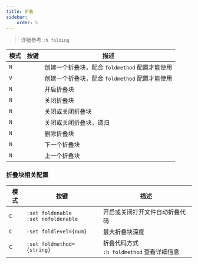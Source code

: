 ```yaml
---
title: 折叠
sidebar:
    order: 5
---
```



> 详细参考 `:h folding`

| 模式 | 按键                | 描述                                           |
| ---- | ------------------- | ---------------------------------------------- |
| `N`  | <Kbd linux="z+f" /> | 创建一个折叠块，配合 `foldmethod` 配置才能使用 |
| `V`  | <Kbd linux="z+f" /> | 创建一个折叠块，配合 `foldmethod` 配置才能使用 |
| `N`  | <Kbd linux="z+o" /> | 开启折叠块                                     |
| `N`  | <Kbd linux="z+c" /> | 关闭折叠块                                     |
| `N`  | <Kbd linux="z+a" /> | 关闭或关闭折叠块                               |
| `N`  | <Kbd linux="z+A" /> | 关闭或关闭折叠块，递归                         |
| `N`  | <Kbd linux="z+d" /> | 删除折叠块                                     |
| `N`  | <Kbd linux="z+j" /> | 下一个折叠块                                   |
| `N`  | <Kbd linux="z+k" /> | 上一个折叠块                                   |

### 折叠块相关配置

| 模式 | 按键                                        | 描述                                          |
| ---- | ------------------------------------------- | --------------------------------------------- |
| `C`  | `:set foldenable` <br/> `:set nofoldenable` | 开启或关闭打开文件自动折叠代码                |
| `C`  | `:set foldlevel={num}`                      | 最大折叠块深度                                |
| `C`  | `:set foldmethod={string}`                  | 折叠代码方式<br/>`:h foldmethod` 查看详细信息 |
